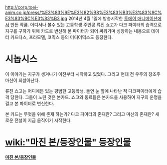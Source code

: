 http://corp.toei-anim.co.jp/press/%E3%83%9E%E3%82%B8%E3%83%B3%E3%83%9C%E3%83%BC%E3%83%B3.jpg
2014년 4월 1일에 방송시작한 [[토에이 애니메이션]]에서 만든 작품.
어디서나 볼수 있는 고등학생 주인공 류진 쇼고가 다크 파이터의 습격으로 지구를 구하기 위해 카드로 변신해 본 파이터가 되어 싸워가며 성장하는 내용으로 데이터 카드다스, 프라모델, 코믹스 등의 미디어믹스도 등장한다. 

= 시놉시스 =
이 이야기는 지구가 생겨나기 이전부터 시작하고 있었다. 
그리고 현대 전 우주의 창조주 마신이 되살아난다.

류진 쇼고는 어디에든 있는 평범한 고등학생. 돌연 눈 앞에 나타난 적 다크파이터에게 습격 당한다.
그들이 노린 것은 본카드. 쇼고와 동료들은 본카드를 사용하여 지구의 운명을 걸고 본 파이터로 변신한다.

본 카드는 무엇을 위해 존재 하는가? 다크 파이터의 존재란? 그리고 마신의 존재란?
새로운 전설이 지금 움직이기 시작한다.

= [[wiki:"마진 본/등장인물" 등장인물]] =
'''[[마진 본/등장인물]]'''
